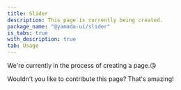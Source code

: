 ```yaml
---
title: Slider
description: This page is currently being created.
package_name: "@yamada-ui/slider"
is_tabs: true
with_description: true
tab: Usage
---
```


We're currently in the process of creating a page.😘

Wouldn't you like to contribute this page? That's amazing!
